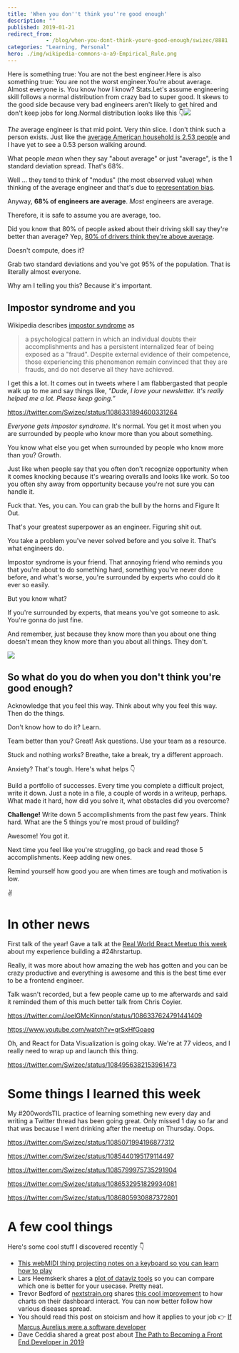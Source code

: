```yaml
---
title: 'When you don''t think you''re good enough'
description: ""
published: 2019-01-21
redirect_from: 
            - /blog/when-you-dont-think-youre-good-enough/swizec/8881
categories: "Learning, Personal"
hero: ./img/wikipedia-commons-a-a9-Empirical_Rule.png
---
```

Here is something true: You are not the best engineer.Here is also something true: You are not the worst engineer.You&#x27;re about average. Almost everyone is. You know how I know? Stats.Let&#x27;s assume engineering skill follows a normal distribution from crazy bad to super good. It skews to the good side because very bad engineers aren&#x27;t likely to get hired and don&#x27;t keep jobs for long.Normal distribution looks like this 👇![](./img/wikipedia-commons-a-a9-Empirical_Rule.png)

_The_ average engineer is that mid point. Very thin slice. I don&#x27;t think such a person exists. Just like the [average American household is 2.53 people](https://www.statista.com/statistics/183648/average-size-of-households-in-the-us/) and I have yet to see a 0.53 person walking around.

What people _mean_ when they say &quot;about average&quot; or just &quot;average&quot;, is the 1 standard deviation spread. That&#x27;s 68%.

Well … they tend to think of &quot;modus&quot; (the most observed value) when thinking of the average engineer and that&#x27;s due to [representation bias](https://en.wikipedia.org/wiki/Representativeness_heuristic).

Anyway, **68% of engineers are average**. _Most_ engineers are average.

Therefore, it is safe to assume you are average, too.

Did you know that 80% of people asked about their driving skill say they&#x27;re better than average? Yep, [80% of drivers think they&#x27;re above average](https://www.ncbi.nlm.nih.gov/pubmed/3730094).

Doesn&#x27;t compute, does it?

Grab two standard deviations and you&#x27;ve got 95% of the population. That is literally almost everyone.

Why am I telling you this? Because it&#x27;s important.

## Impostor syndrome and you

Wikipedia describes [impostor syndrome](https://en.wikipedia.org/wiki/Impostor_syndrome) as

> a psychological pattern in which an individual doubts their accomplishments and has a persistent internalized fear of being exposed as a &quot;fraud&quot;. Despite external evidence of their competence, those experiencing this phenomenon remain convinced that they are frauds, and do not deserve all they have achieved.

I get this a lot. It comes out in tweets where I am flabbergasted that people walk up to me and say things like, _&quot;Dude, I love your newsletter. It&#x27;s really helped me a lot. Please keep going.”_

https://twitter.com/Swizec/status/1086331894600331264

_Everyone gets impostor syndrome_. It&#x27;s normal. You get it most when you are surrounded by people who know more than you about something.

You know what else you get when surrounded by people who know more than you? Growth.

Just like when people say that you often don&#x27;t recognize opportunity when it comes knocking because it&#x27;s wearing overalls and looks like work. So too you often shy away from opportunity because you&#x27;re not sure you can handle it.

Fuck that. Yes, you can. You can grab the bull by the horns and Figure It Out.

That&#x27;s your greatest superpower as an engineer. Figuring shit out.

You take a problem you&#x27;ve never solved before and you solve it. That&#x27;s what engineers do.

Impostor syndrome is your friend. That annoying friend who reminds you that you&#x27;re about to do something hard, something you&#x27;ve never done before, and what&#x27;s worse, you&#x27;re surrounded by experts who could do it ever so easily.

But you know what?

If you&#x27;re surrounded by experts, that means you&#x27;ve got someone to ask. You&#x27;re gonna do just fine.

And remember, just because they know more than you about one thing doesn&#x27;t mean they know more than you about all things. They don&#x27;t.

![](http://www.ac4d.com/b/wp-content/uploads/2018/11/What-I-know_1920x1080-1-1024x577.jpg)

## So what do you do when you don&#x27;t think you&#x27;re good enough?

Acknowledge that you feel this way. Think about why you feel this way. Then do the things.

Don&#x27;t know how to do it? Learn.

Team better than you? Great! Ask questions. Use your team as a resource.

Stuck and nothing works? Breathe, take a break, try a different approach.

Anxiety? That&#x27;s tough. Here&#x27;s what helps 👇

Build a portfolio of successes. Every time you complete a difficult project, write it down. Just a note in a file, a couple of words in a writeup, perhaps. What made it hard, how did you solve it, what obstacles did you overcome?

**Challenge!** Write down 5 accomplishments from the past few years. Think hard. What are the 5 things you&#x27;re most proud of building?

Awesome! You got it.

Next time you feel like you&#x27;re struggling, go back and read those 5 accomplishments. Keep adding new ones.

Remind yourself how good you are when times are tough and motivation is low.

✌️

# In other news

First talk of the year! Gave a talk at the [Real World React Meetup this week](https://www.meetup.com/Real-World-React/events/256448268/) about my experience building a #24hrstartup.

Really, it was more about how amazing the web has gotten and you can be crazy productive and everything is awesome and this is the best time ever to be a frontend engineer.

Talk wasn&#x27;t recorded, but a few people came up to me afterwards and said it reminded them of this much better talk from Chris Coyier.

https://twitter.com/JoelGMcKinnon/status/1086337624791441409

https://www.youtube.com/watch?v=grSxHfGoaeg

Oh, and React for Data Visualization is going okay. We&#x27;re at 77 videos, and I really need to wrap up and launch this thing.

https://twitter.com/Swizec/status/1084956382153961473

# Some things I learned this week

My #200wordsTIL practice of learning something new every day and writing a Twitter thread has been going great. Only missed 1 day so far and that was because I went drinking after the meetup on Thursday. Oops.

https://twitter.com/Swizec/status/1085071994196877312

https://twitter.com/Swizec/status/1085440195179114497

https://twitter.com/Swizec/status/1085799975735291904

https://twitter.com/Swizec/status/1086532951829934081

https://twitter.com/Swizec/status/1086805930887372801

# A few cool things

Here&#x27;s some cool stuff I discovered recently 👇

- [This webMIDI thing projecting notes on a keyboard so you can learn how to play](https://twitter.com/asutherland/status/1086488060664131589)
- Lars Heemskerk shares a [plot of dataviz tools](https://twitter.com/larsheemskerk/status/1085046655290753025) so you can compare which one is better for your usecase. Pretty neat.
- Trevor Bedford of [nextstrain.org](https://nextstrain.org) shares [this cool improvement](https://twitter.com/trvrb/status/844289196940410881) to how charts on their dashboard interact. You can now better follow how various diseases spread.
- You should read this post on stoicism and how it applies to your job 👉 [If Marcus Aurelius were a software developer](https://codeandtechno.com/posts/stoicism-for-developers/)
- Dave Ceddia shared a great post about [The Path to Becoming a Front End Developer in 2019](https://daveceddia.com/path-to-frontend-developer-2019/)
